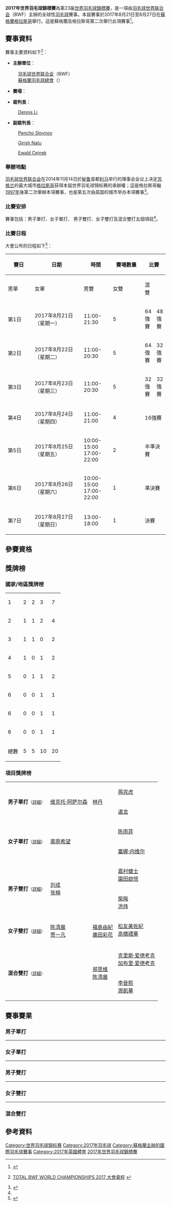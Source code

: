 {{noteTA|G1=Badminton}}
{{infobox badminton event
|name           = 2017年世界羽毛球錦標賽
|image          = 2017 BWF World Championships Logo.png
|size           = 
|caption        =
|dates          = 2017年8月21日－8月27日
|number_edition = 第23届
|level          = 世界錦標賽
|prize_money    =
|competitors    = 
|nations        = 
|other          =
|venue          = 
|location       = {{SCO}}[[格拉斯哥|格拉斯哥]]
|previous       = 2015年世界羽毛球錦標賽
|next           = 2018年世界羽毛球錦標賽
}}
{{2017年世界羽毛球錦標賽}}
'''2017年世界羽毛球錦標賽'''為第23届[[世界羽毛球錦標賽|世界羽毛球錦標賽]]，是一項由[[羽毛球世界联合会|羽毛球世界联合会]]（BWF）主辦的全球性[[羽毛球|羽毛球]]賽事。本屆賽事於2017年8月21日至8月27日在[[蘇格蘭|蘇格蘭]][[格拉斯哥|格拉斯哥]]舉行。這是蘇格蘭及格拉斯哥第二次舉行此項賽事<ref>{{en}}{{cite news|title=Badminton ‘Worlds’ Going to Glasgow in 2017|url=http://www.bwfbadminton.org/news_item.aspx?id=89599|newspaper=BWF|date=2014-11-14|access-date=2015-03-13|archive-url=https://web.archive.org/web/20150205025539/http://www.bwfbadminton.org/news_item.aspx?id=89599|archive-date=2015-02-05|dead-url=yes}}</ref>。

==賽事資料==
賽事主要資料如下<ref name="Prospectus">{{en}}[http://system.bwfbadminton.com/uploads/2017/01/24/TOTAL%20BWF%20World%20Championships%202017%20-%20Invitation%20letter%20-%20January%202017%20%281%29.pdf TOTAL BWF WORLD CHAMPIONSHIPS 2017 大會章程] {{Wayback|url=http://system.bwfbadminton.com/uploads/2017/01/24/TOTAL%20BWF%20World%20Championships%202017%20-%20Invitation%20letter%20-%20January%202017%20%281%29.pdf |date=20170320051813 }}</ref>：
{{col-begin}}
{{col-2}}
*'''主辦單位'''：
:[[羽毛球世界联合会|羽毛球世界联合会]]（BWF）
:[[蘇格蘭羽毛球總會|蘇格蘭羽毛球總會]]（{{lang|en|Badminton Scotland}}）

*'''賽場'''：
:{{link-en|酋長體育場|Emirates Arena}}
{{col-2}}
*'''裁判長'''：
:{{flagicon|HKG}} [[Dennis_Li|Dennis Li]]

*'''副裁判長'''：
:{{flagicon|BUL}} [[Pencho_Stoynov|Pencho Stoynov]]
:{{flagicon|IND}} [[Girish_Natu|Girish Natu]]
:{{flagicon|AUT}} [[Ewald_Cejnek|Ewald Cejnek]]
{{col-end}}

===舉辦地點===
[[羽毛球世界联合会|羽毛球世界联合会]]在2014年11月14日於[[秘鲁|秘鲁]]首都[[利马|利马]]举行的理事会会议上决定[[苏格兰|苏格兰]]的最大城市[[格拉斯哥|格拉斯哥]]获得本屆世界羽毛球锦标赛的承辦權；這是格拉斯哥繼[[1997年世界羽毛球錦標賽|1997年]]後第二次舉辦本項賽事，也是第五次由英国的城市举办本項賽事<ref>{{zh-cn}}{{cite news|title=2017年世界羽毛球锦标赛将在格拉斯哥举行|url=http://news.xinhuanet.com/sports/2014-11/16/c_127215659.htm|newspaper=新华网|date=2014-11-16|accessdate=2015-03-13|archive-date=2017-03-20|archive-url=https://web.archive.org/web/20170320051932/http://news.xinhuanet.com/sports/2014-11/16/c_127215659.htm|dead-url=no}}</ref>。

===比賽安排===
賽事包括：男子單打、女子單打、 男子雙打、女子雙打及混合雙打五個項目<ref name="Prospectus"/>。

===比賽日程===
大會公布的日程如下<ref>{{en}}{{cite web|title=TOTAL BWF World Championships 2017 Preliminary schedule|url=http://system.bwfbadminton.com/uploads/2017/01/24/TOTAL%20BWF%20World%20Championships%202017%20-%20Outline%20Schedule%20-%20MA%27s.pdf|publisher=BWF|accessdate=2017-08-07|archive-date=2017-08-07|archive-url=https://web.archive.org/web/20170807193616/http://system.bwfbadminton.com/uploads/2017/01/24/TOTAL%20BWF%20World%20Championships%202017%20-%20Outline%20Schedule%20-%20MA%27s.pdf|dead-url=no}}</ref>：
{| class=wikitable style="text-align:center; font-size:small" 
!rowspan="2" width="80"|賽日
!rowspan="2" width="160"|日期
!rowspan="2" width="80"|時間
!rowspan="2" width="100"|賽場數量
!colspan="5" width="160"|比賽
!rowspan="2" width="60"|場數
|-
!男單
!女單
!男雙
!女雙
!混雙
|-
|第1日||2017年8月21日（星期一）||11:00-21:30||5||64強賽||colspan="4"|48強賽||64場
|- 
|第2日||2017年8月22日（星期二）||11:00-20:30||5||64強賽||32強賽||48強賽||48強賽||32強賽||56場
|-
|第3日||2017年8月23日（星期三）||11:00-20:30||5||32強賽||32強賽||32強賽||32強賽||－||56場
|-
|第4日||2017年8月24日（星期四）||11:00-21:00||4||colspan="5"|16強賽||40場
|-
|第5日||2017年8月25日（星期五）||10:00-15:00<br/>17:00-22:00||2||colspan="5"|半準決賽||20場
|-
|第6日||2017年8月26日（星期六）||10:00-15:00<br/>17:00-22:00||1||colspan="5"|準決賽||10場
|-
|第7日||2017年8月27日（星期日）||13:00-18:00||1||colspan="5"|決賽||5場
|}

==參賽資格==
{{main|2017年世界羽毛球錦標賽參賽資格}}

==獎牌榜==
===國家/地區獎牌榜===
{| {{RankedMedalTable}}
|-
| 1 ||align=left|{{bat|CHN}} || 2 || 2 || 3 || 7
|-
| 2 ||align=left|{{bat|JPN}} || 1 || 1 || 2 || 4
|-
| 3 ||align=left|{{bat|INA}} || 1 || 1 || 0 || 2
|-
| 4 ||align=left|{{bat|DEN}} || 1 || 0 || 1 || 2
|-
| 5 ||align=left|{{bat|IND}} || 0 || 1 || 1 || 2
|-
| 6 ||align=left|{{bat|ENG}} || 0 || 0 || 1 || 1
|-
| 6 ||align=left|{{bat|HKG}} || 0 || 0 || 1 || 1
|-
| 6 ||align=left|{{bat|KOR}} || 0 || 0 || 1 || 1
|- class="sortbottom"
!colspan=2|總數|| 5 || 5 || 10 || 20
|}

===項目獎牌榜===
{| {{MedalistTable|type=項目}}
|-
|rowspan=2|'''男子單打'''<small>（[[2017年世界羽毛球錦標賽男子單打項目|詳細]]）</small>
|rowspan=2|{{flagicon|DEN}} [[维克托·阿萨尔森|维克托·阿萨尔森]]
|rowspan=2|{{flagicon|CHN}} [[林丹|林丹]]
|{{flagicon|KOR}} [[孫完虎|孫完虎]]
|-
|{{flagicon|CHN}} [[谌龙|谌龙]]
|-
|rowspan=2|'''女子單打'''<small>（[[2017年世界羽毛球錦標賽女子單打項目|詳細]]）</small>
|rowspan=2|{{flagicon|JPN}} [[奧原希望|奧原希望]]
|rowspan=2|{{nowrap|{{flagicon|IND}} [[普萨拉·文卡塔·辛杜|普萨拉·文卡塔·辛杜]]}}
|{{flagicon|CHN}} [[陈雨菲|陈雨菲]]
|-
|{{flagicon|IND}} [[塞娜·内维尔|塞娜·内维尔]]
|-
|rowspan=2|'''男子雙打'''<small>（[[2017年世界羽毛球錦標賽男子雙打項目|詳細]]）</small>
|rowspan=2|{{flagicon|CHN}} [[刘成_(羽毛球运动员)|刘成]] <br/>{{flagicon|CHN}} [[张楠_(羽毛球运动员)|张楠]]
|rowspan=2|{{nowrap|{{flagicon|INA}} [[穆罕默德·阿赫桑|穆罕默德·阿赫桑]] <br/>{{flagicon|INA}} [[利安·阿刚·萨普特拉|利安·阿刚·萨普特拉]]}}
|{{flagicon|JPN}} [[嘉村健士|嘉村健士]]<br/>{{flagicon|JPN}} [[園田啟悟|園田啟悟]]
|-
|{{flagicon|CHN}} [[柴飚|柴飚]]<br/>{{flagicon|CHN}} [[洪炜|洪炜]]
|-
|rowspan=2|'''女子雙打'''<small>（[[2017年世界羽毛球錦標賽女子雙打項目|詳細]]）</small>
|rowspan=2|{{flagicon|CHN}} [[陈清晨|陈清晨]]<br/>{{flagicon|CHN}} [[贾一凡|贾一凡]]
|rowspan=2|{{flagicon|JPN}} [[福島由紀|福島由紀]]<br/>{{flagicon|JPN}} [[廣田彩花|廣田彩花]]
|{{flagicon|JPN}} [[松友美佐紀|松友美佐紀]]<br/>{{flagicon|JPN}} [[高橋禮華|高橋禮華]]
|-
|{{nowrap|{{flagicon|DEN}} [[卡米拉·吕特·尤尔|卡米拉·吕特·尤尔]]<br/>{{flagicon|DEN}} [[克里斯汀娜·彼德森|克里斯汀娜·彼德森]]}}
|-
|rowspan=2|'''混合雙打'''<small>（[[2017年世界羽毛球錦標賽混合雙打項目|詳細]]）</small>
|rowspan=2|{{nowrap|{{flagicon|INA}} [[通托维·艾哈迈德|通托维·艾哈迈德]] <br/>{{flagicon|INA}} [[利利亚纳·纳西尔|利利亚纳·纳西尔]]}}
|rowspan=2|{{flagicon|CHN}} [[郑思维|郑思维]] <br/>{{flagicon|CHN}} [[陈清晨|陈清晨]]
|{{flagicon|ENG}} [[克里斯·爱德考克|克里斯·爱德考克]]<br/>{{flagicon|ENG}} [[加布里·爱德考克|加布里·爱德考克]]
|-
|{{flagicon|HKG}} [[李晉熙_(羽毛球運動員)|李晉熙]]<br/>{{flagicon|HKG}} [[周凱華|周凱華]]
|}

==賽事賽果==
===男子單打===
{{main|2017年世界羽毛球錦標賽男子單打項目}}
{{8TeamBracket-Tennis3
| RD1=半準決賽
| RD2=準決賽
| RD3=決賽
| team-width=200
| score-width=20

| RD1-seed1=1
| RD1-team1='''{{flagicon|KOR}} [[孫完虎|孫完虎]]
| RD1-score1-1='''21
| RD1-score1-2='''21
| RD1-score1-3=
| RD1-seed2=8
| RD1-team2={{nowrap|{{flagicon|IND}} [[斯里坎特·基达姆比|斯里坎特·基达姆比]]}}
| RD1-score2-1=14
| RD1-score2-2=18
| RD1-score2-3=

| RD1-seed3=12
| RD1-team3={{flagicon|HKG}} [[黃永棋|黃永棋]]
| RD1-score3-1=17
| RD1-score3-2=18
| RD1-score3-3=
| RD1-seed4=7
| RD1-team4='''{{flagicon|CHN}} [[林丹|林丹]]
| RD1-score4-1='''21
| RD1-score4-2='''21
| RD1-score4-3=

| RD1-seed5=6
| RD1-team5={{flagicon|TPE}} [[周天成|周天成]]
| RD1-score5-1=18
| RD1-score5-2='''22
| RD1-score5-3=16
| RD1-seed6=3
| RD1-team6='''{{flagicon|DEN}} [[维克托·阿萨尔森|维克托·阿萨尔森]]
| RD1-score6-1='''21
| RD1-score6-2=20
| RD1-score6-3='''21

| RD1-seed7=5
| RD1-team7='''{{flagicon|CHN}} [[谌龙|谌龙]]
| RD1-score7-1='''21
| RD1-score7-2='''21
| RD1-score7-3=
| RD1-seed8=10
| RD1-team8={{flagicon|CHN}} [[田厚威|田厚威]]
| RD1-score8-1=12
| RD1-score8-2=17
| RD1-score8-3=

| RD2-seed1=1
| RD2-team1={{flagicon|KOR}} [[孫完虎|孫完虎]]
| RD2-score1-1=17
| RD2-score1-2=14
| RD2-score1-3=
| RD2-seed2=7
| RD2-team2='''{{flagicon|CHN}} [[林丹|林丹]]
| RD2-score2-1='''21
| RD2-score2-2='''21
| RD2-score2-3=

| RD2-seed3=3
| RD2-team3='''{{flagicon|DEN}} [[维克托·阿萨尔森|维克托·阿萨尔森]]
| RD2-score3-1='''21
| RD2-score3-2='''21
| RD2-score3-3=
| RD2-seed4=5
| RD2-team4={{flagicon|CHN}} [[谌龙|谌龙]]
| RD2-score4-1=9
| RD2-score4-2=10
| RD2-score4-3=

| RD3-seed1=7
| RD3-team1={{flagicon|CHN}} [[林丹|林丹]]
| RD3-score1-1=20
| RD3-score1-2=16
| RD3-score1-3=
| RD3-seed2=3
| RD3-team2='''{{flagicon|DEN}} [[维克托·阿萨尔森|维克托·阿萨尔森]]
| RD3-score2-1='''22
| RD3-score2-2='''21
| RD3-score2-3=
}}
----

===女子單打===
{{main|2017年世界羽毛球錦標賽女子單打項目}}
{{8TeamBracket-Tennis3
| RD1=半準決賽
| RD2=準決賽
| RD3=決賽
| team-width=200
| score-width=20

| RD1-seed1=9
| RD1-team1='''{{flagicon|CHN}} [[陈雨菲|陈雨菲]]
| RD1-score1-1=14
| RD1-score1-2='''21
| RD1-score1-3='''21
| RD1-seed2=8
| RD1-team2={{flagicon|THA}} [[拉差诺·因达农|拉差诺·因达农]]
| RD1-score2-1='''21
| RD1-score2-2=16
| RD1-score2-3=12

| RD1-seed3=4
| RD1-team3='''{{nowrap|{{flagicon|IND}} [[普萨拉·文卡塔·辛杜|普萨拉·文卡塔·辛杜]]}}
| RD1-score3-1='''21
| RD1-score3-2='''21
| RD1-score3-3=
| RD1-seed4=5
| RD1-team4={{flagicon|CHN}} [[孙瑜_(羽毛球运动员)|孙瑜]]
| RD1-score4-1=14
| RD1-score4-2=9
| RD1-score4-3=

| RD1-seed5=7
| RD1-team5='''{{flagicon|JPN}} [[奧原希望|奧原希望]]
| RD1-score5-1='''21
| RD1-score5-2=14
| RD1-score5-3='''21
| RD1-seed6=3
| RD1-team6={{flagicon|ESP}} [[卡罗列娜·马琳|卡罗列娜·马琳]]
| RD1-score6-1=18
| RD1-score6-2='''21
| RD1-score6-3=15

| RD1-seed7=16
| RD1-team7={{flagicon|SCO}} [[克里斯蒂·吉尔莫|克里斯蒂·吉尔莫]]
| RD1-score7-1=19
| RD1-score7-2='''21
| RD1-score7-3=15
| RD1-seed8=12
| RD1-team8='''{{flagicon|IND}} [[塞娜·内维尔|塞娜·内维尔]]
| RD1-score8-1='''21
| RD1-score8-2=18
| RD1-score8-3='''21

| RD2-seed1=9
| RD2-team1={{flagicon|CHN}} [[陈雨菲|陈雨菲]]
| RD2-score1-1=13
| RD2-score1-2=10
| RD2-score1-3=
| RD2-seed2=4
| RD2-team2={{nowrap|{{flagicon|IND}} [[普萨拉·文卡塔·辛杜|普萨拉·文卡塔·辛杜]]}}
| RD2-score2-1='''21
| RD2-score2-2='''21
| RD2-score2-3=

| RD2-seed3=7
| RD2-team3='''{{flagicon|JPN}} [[奧原希望|奧原希望]]
| RD2-score3-1=12
| RD2-score3-2='''21
| RD2-score3-3='''21
| RD2-seed4=12
| RD2-team4={{flagicon|IND}} [[塞娜·内维尔|塞娜·内维尔]]
| RD2-score4-1='''21
| RD2-score4-2=17
| RD2-score4-3=10

| RD3-seed1=4
| RD3-team1={{nowrap|{{flagicon|IND}} [[普萨拉·文卡塔·辛杜|普萨拉·文卡塔·辛杜]]}}
| RD3-score1-1=19
| RD3-score1-2='''22
| RD3-score1-3=20
| RD3-seed2=7
| RD3-team2='''{{flagicon|JPN}} [[奧原希望|奧原希望]]
| RD3-score2-1='''21
| RD3-score2-2=20
| RD3-score2-3='''22
}}
----

===男子雙打===
{{main|2017年世界羽毛球錦標賽男子雙打項目}}
{{8TeamBracket-Tennis3
| RD1=半準決賽
| RD2=準決賽
| RD3=決賽
| team-width=200
| score-width=20

| RD1-seed1= 
| RD1-team1='''{{flagicon|INA}} [[穆罕默德·阿赫桑|穆罕默德·阿赫桑]] <br/> {{flagicon|INA}} [[利安·阿刚·萨普特拉|利安·阿刚·萨普特拉]]
| RD1-score1-1='''21
| RD1-score1-2='''21
| RD1-score1-3=
| RD1-seed2= 
| RD1-team2={{flagicon|KOR}} [[鄭義錫|鄭義錫]] <br/> {{flagicon|KOR}} [[金德永|金德永]]
| RD1-score2-1=16
| RD1-score2-2=18
| RD1-score2-3=

| RD1-seed3=4
| RD1-team3='''{{flagicon|JPN}} [[嘉村健士|嘉村健士]] <br/> {{flagicon|JPN}} [[園田啟悟|園田啟悟]]
| RD1-score3-1='''21
| RD1-score3-2='''23
| RD1-score3-3=
| RD1-seed4=7
| RD1-team4={{nowrap|{{flagicon|DEN}} [[马德斯·康拉德-彼德森|马德斯·康拉德-彼德森]] <br/> {{flagicon|DEN}} [[马德斯·皮勒尔·科尔丁|马德斯·皮勒尔·科尔丁]]}}
| RD1-score4-1=13
| RD1-score4-2=21
| RD1-score4-3=

| RD1-seed5=6
| RD1-team5='''{{flagicon|CHN}} [[柴飚|柴飚]] <br/> {{flagicon|CHN}} [[洪炜|洪炜]]
| RD1-score5-1=11
| RD1-score5-2='''21
| RD1-score5-3='''22
| RD1-seed6=3
| RD1-team6={{nowrap|{{flagicon|INA}} [[马库斯·费尔纳尔迪·吉德翁|马库斯·费尔纳尔迪·吉德翁]] <br/> {{flagicon|INA}} [[凯文·桑加亚·苏卡穆约|凯文·桑加亚·苏卡穆约]]}}
| RD1-score6-1='''21
| RD1-score6-2=19
| RD1-score6-3=20

| RD1-seed7=8
| RD1-team7='''{{flagicon|CHN}} [[刘成_(羽毛球运动员)|刘成]] <br/> {{flagicon|CHN}} [[张楠_(羽毛球运动员)|张楠]]
| RD1-score7-1=20
| RD1-score7-2='''21
| RD1-score7-3='''22
| RD1-seed8=2
| RD1-team8={{flagicon|DEN}} [[玛蒂亚斯·鲍伊|玛蒂亚斯·鲍伊]] <br/> {{flagicon|DEN}} [[卡斯腾·摩根森|卡斯腾·摩根森]]
| RD1-score8-1='''22
| RD1-score8-2=11
| RD1-score8-3=20

| RD2-seed1= 
| RD2-team1='''{{nowrap|{{flagicon|INA}} [[穆罕默德·阿赫桑|穆罕默德·阿赫桑]] <br/> {{flagicon|INA}} [[利安·阿刚·萨普特拉|利安·阿刚·萨普特拉]]}}
| RD2-score1-1='''21
| RD2-score1-2='''21
| RD2-score1-3=
| RD2-seed2=4
| RD2-team2={{flagicon|JPN}} [[嘉村健士|嘉村健士]] <br/> {{flagicon|JPN}} [[園田啟悟|園田啟悟]]
| RD2-score2-1=12
| RD2-score2-2=15
| RD2-score2-3=

| RD2-seed3=6
| RD2-team3={{flagicon|CHN}} [[柴飚|柴飚]] <br/> {{flagicon|CHN}} [[洪炜|洪炜]]
| RD2-score3-1=17
| RD2-score3-2=19
| RD2-score3-3=
| RD2-seed4=8
| RD2-team4='''{{flagicon|CHN}} [[刘成_(羽毛球运动员)|刘成]] <br/> {{flagicon|CHN}} [[张楠_(羽毛球运动员)|张楠]]
| RD2-score4-1='''21
| RD2-score4-2='''21
| RD2-score4-3=

| RD3-seed1= 
| RD3-team1={{nowrap|{{flagicon|INA}} [[穆罕默德·阿赫桑|穆罕默德·阿赫桑]] <br/> {{flagicon|INA}} [[利安·阿刚·萨普特拉|利安·阿刚·萨普特拉]]}}
| RD3-score1-1=10
| RD3-score1-2=17
| RD3-score1-3=
| RD3-seed2=8
| RD3-team2='''{{flagicon|CHN}} [[刘成_(羽毛球运动员)|刘成]] <br/> {{flagicon|CHN}} [[张楠_(羽毛球运动员)|张楠]]
| RD3-score2-1='''21
| RD3-score2-2='''21
| RD3-score2-3=
}}
----

===女子雙打===
{{main|2017年世界羽毛球錦標賽女子雙打項目}}
{{8TeamBracket-Tennis3
| RD1=半準決賽
| RD2=準決賽
| RD3=決賽
| team-width=200
| score-width=20

| RD1-seed1=1
| RD1-team1='''{{flagicon|JPN}} [[松友美佐紀|松友美佐紀]]<br/> {{flagicon|JPN}} [[高橋禮華|高橋禮華]]
| RD1-score1-1='''21
| RD1-score1-2=25
| RD1-score1-3='''21
| RD1-seed2=14
| RD1-team2={{flagicon|CHN}} [[包宜鑫|包宜鑫]]<br/> {{flagicon|CHN}} [[于小含|于小含]]
| RD1-score2-1=13
| RD1-score2-2='''27
| RD1-score2-3=19

| RD1-seed3=4
| RD1-team3='''{{flagicon|CHN}} [[陈清晨|陈清晨]]<br/> {{flagicon|CHN}} [[贾一凡|贾一凡]]
| RD1-score3-1='''21
| RD1-score3-2='''21
| RD1-score3-3=
| RD1-seed4=5
| RD1-team4={{flagicon|KOR}} [[鄭景銀|鄭景銀]]<br/> {{flagicon|KOR}} [[申昇瓚|申昇瓚]]
| RD1-score4-1=17
| RD1-score4-2=14
| RD1-score4-3=

| RD1-seed5=9
| RD1-team5='''{{flagicon|JPN}} [[福島由紀|福島由紀]]<br/> {{flagicon|JPN}} [[廣田彩花|廣田彩花]]
| RD1-score5-1='''21
| RD1-score5-2=25
| RD1-score5-3='''21
| RD1-seed6=3
| RD1-team6={{flagicon|KOR}} [[張藝娜|張藝娜]]<br/> {{flagicon|KOR}} [[李紹希|李紹希]]
| RD1-score6-1=14
| RD1-score6-2='''27
| RD1-score6-3=19

| RD1-seed7=7
| RD1-team7={{flagicon|JPN}} [[田中志穗|田中志穗]]<br/> {{flagicon|JPN}} [[米元小春|米元小春]]
| RD1-score7-1=5
| RD1-score7-2='''21
| RD1-score7-3=25
| RD1-seed8=2
| RD1-team8='''{{nowrap|{{flagicon|DEN}} [[卡米拉·吕特·尤尔|卡米拉·吕特·尤尔]]<br/> {{flagicon|DEN}} [[克里斯汀娜·彼德森|克里斯汀娜·彼德森]]}}
| RD1-score8-1='''21
| RD1-score8-2=18
| RD1-score8-3='''27

| RD2-seed1=1
| RD2-team1={{flagicon|JPN}} [[松友美佐紀|松友美佐紀]]<br/> {{flagicon|JPN}} [[高橋禮華|高橋禮華]]
| RD2-score1-1=17
| RD2-score1-2=15
| RD2-score1-3=
| RD2-seed2=4
| RD2-team2='''{{flagicon|CHN}} [[陈清晨|陈清晨]]<br/> {{flagicon|CHN}} [[贾一凡|贾一凡]]
| RD2-score2-1='''21
| RD2-score2-2='''21
| RD2-score2-3=

| RD2-seed3=9
| RD2-team3='''{{flagicon|JPN}} [[福島由紀|福島由紀]]<br/> {{flagicon|JPN}} [[廣田彩花|廣田彩花]]
| RD2-score3-1='''21
| RD2-score3-2=19
| RD2-score3-3='''21
| RD2-seed4=2
| RD2-team4={{nowrap|{{flagicon|DEN}} [[卡米拉·吕特·尤尔|卡米拉·吕特·尤尔]]<br/> {{flagicon|DEN}} [[克里斯汀娜·彼德森|克里斯汀娜·彼德森]]}}
| RD2-score4-1=17
| RD2-score4-2='''21
| RD2-score4-3=14

| RD3-seed1=4
| RD3-team1='''{{flagicon|CHN}} [[陈清晨|陈清晨]]<br/> {{flagicon|CHN}} [[贾一凡|贾一凡]]
| RD3-score1-1='''21
| RD3-score1-2=17
| RD3-score1-3='''21
| RD3-seed2=9
| RD3-team2={{flagicon|JPN}} [[福島由紀|福島由紀]]<br/> {{flagicon|JPN}} [[廣田彩花|廣田彩花]]
| RD3-score2-1=18
| RD3-score2-2='''21
| RD3-score2-3=15
}}
----

===混合雙打===
{{main|2017年世界羽毛球錦標賽混合雙打項目}}
{{8TeamBracket-Tennis3
| RD1=半準決賽
| RD2=準決賽
| RD3=決賽
| team-width=200
| score-width=20

| RD1-seed1=1
| RD1-team1='''{{flagicon|CHN}} [[郑思维|郑思维]] <br/> {{flagicon|CHN}} [[陈清晨|陈清晨]]
| RD1-score1-1='''21
| RD1-score1-2='''21
| RD1-score1-3=
| RD1-seed2=7
| RD1-team2={{flagicon|INA}} [[普拉文·乔丹|普拉文·乔丹]] <br/> {{flagicon|INA}} [[戴比·苏珊托|戴比·苏珊托]]
| RD1-score2-1=16
| RD1-score2-2=12
| RD1-score2-3=

| RD1-seed3=12
| RD1-team3={{flagicon|HKG}} [[鄧俊文|鄧俊文]] <br/> {{flagicon|HKG}} [[謝影雪|謝影雪]]
| RD1-score3-1='''21
| RD1-score3-2=13
| RD1-score3-3=16
| RD1-seed4=5
| RD1-team4='''{{nowrap|{{flagicon|ENG}} [[克里斯·爱德考克|克里斯·爱德考克]] <br/> {{flagicon|ENG}} [[加布里·爱德考克|加布里·爱德考克]]}}
| RD1-score4-1=16
| RD1-score4-2='''21
| RD1-score4-3='''21

| RD1-seed5=13
| RD1-team5={{flagicon|CHN}} [[王懿律|王懿律]] <br/> {{flagicon|CHN}} [[黄东萍|黄东萍]]
| RD1-score5-1='''21
| RD1-score5-2=15
| RD1-score5-3=18
| RD1-seed6=3
| RD1-team6='''{{nowrap|{{flagicon|INA}} [[通托维·艾哈迈德|通托维·艾哈迈德]] <br/> {{flagicon|INA}} [[利利亚纳·纳西尔|利利亚纳·纳西尔]]}}
| RD1-score6-1=19
| RD1-score6-2='''21
| RD1-score6-3='''21

| RD1-seed7=10
| RD1-team7='''{{flagicon|HKG}} [[李晉熙_(羽毛球運動員)|李晉熙]] <br/> {{flagicon|HKG}} [[周凱華|周凱華]]
| RD1-score7-1='''21
| RD1-score7-2=17
| RD1-score7-3='''21
| RD1-seed8=2
| RD1-team8={{flagicon|CHN}} [[鲁恺|鲁恺]] <br/> {{flagicon|CHN}} [[黄雅琼|黄雅琼]]
| RD1-score8-1=13
| RD1-score8-2='''21
| RD1-score8-3=15

| RD2-seed1=1
| RD2-team1='''{{flagicon|CHN}} [[郑思维|郑思维]] <br/> {{flagicon|CHN}} [[陈清晨|陈清晨]]
| RD2-score1-1='''21
| RD2-score1-2='''23
| RD2-score1-3=
| RD2-seed2=5
| RD2-team2={{nowrap|{{flagicon|ENG}} [[克里斯·爱德考克|克里斯·爱德考克]] <br/> {{flagicon|ENG}} [[加布里·爱德考克|加布里·爱德考克]]}}
| RD2-score2-1=15
| RD2-score2-2=21
| RD2-score2-3=

| RD2-seed3=3
| RD2-team3='''{{nowrap|{{flagicon|INA}} [[通托维·艾哈迈德|通托维·艾哈迈德]] <br/> {{flagicon|INA}} [[利利亚纳·纳西尔|利利亚纳·纳西尔]]}}
| RD2-score3-1='''21
| RD2-score3-2='''21
| RD2-score3-3=
| RD2-seed4=10
| RD2-team4={{flagicon|HKG}} [[李晉熙_(羽毛球運動員)|李晉熙]] <br/> {{flagicon|HKG}} [[周凱華|周凱華]]
| RD2-score4-1=16
| RD2-score4-2=13
| RD2-score4-3=

| RD3-seed1=1
| RD3-team1={{flagicon|CHN}} [[郑思维|郑思维]] <br/> {{flagicon|CHN}} [[陈清晨|陈清晨]]
| RD3-score1-1='''21
| RD3-score1-2=16
| RD3-score1-3=15
| RD3-seed2=3
| RD3-team2='''{{nowrap|{{flagicon|INA}} [[通托维·艾哈迈德|通托维·艾哈迈德]] <br/> {{flagicon|INA}} [[利利亚纳·纳西尔|利利亚纳·纳西尔]]}}
| RD3-score2-1=15
| RD3-score2-2='''21
| RD3-score2-3='''21
}}

==參考資料==
{{Reflist}}

{{世界羽毛球锦标赛}}

[[Category:世界羽毛球锦标赛|Category:世界羽毛球锦标赛]]
[[Category:2017年羽毛球|Category:2017年羽毛球]]
[[Category:蘇格蘭主辦的國際羽毛球賽事|Category:蘇格蘭主辦的國際羽毛球賽事]]
[[Category:2017年英國體育|Category:2017年英國體育]]
[[Category:2017年世界羽毛球錦標賽|]]